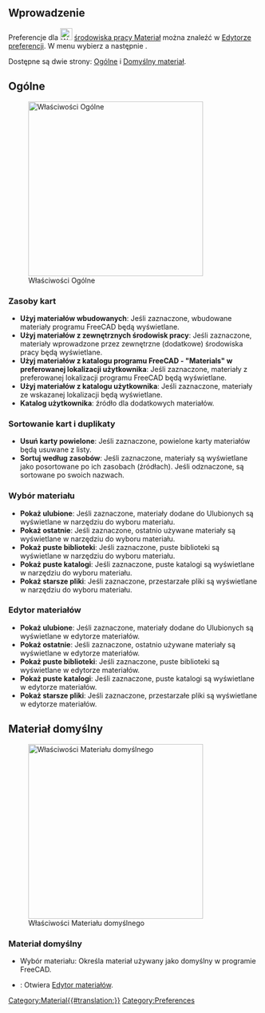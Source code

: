 <languages/>

{{Docnav/pl
|
|
|[[Material_Workbench/pl|Materiał]]
|IconL=
|IconR=
|IconC=Workbench_Material.svg
}}

{{TOCright}}

<span id="Introduction"></span>
==Wprowadzenie==

Preferencje dla [[Image:Workbench_Material.svg|24px]] [[Material_Workbench/pl|środowiska pracy Materiał]] można znaleźć w [[Preferences_Editor/pl|Edytorze preferencji]]. W menu wybierz {{MenuCommand|Edycja → Preferencje...}} a następnie {{MenuCommand|[[Image:Workbench_Material.svg|16px]] Materiał}}.

Dostępne są dwie strony: [[#Ogólne|Ogólne]] i [[#Domyślny_materiał|Domyślny materiał]].

<span id="General"></span>
==Ogólne==

[[Image:Preferences_Material_Page_General.png|thumb|350px|Właściwości Ogólne]]

<span id="Card_resources"></span>
===Zasoby kart===

* '''Użyj materiałów wbudowanych''': Jeśli zaznaczone, wbudowane materiały programu FreeCAD będą wyświetlane.
* '''Użyj materiałów z zewnętrznych środowisk pracy''': Jeśli zaznaczone, materiały wprowadzone przez zewnętrzne (dodatkowe) środowiska pracy będą wyświetlane.
* '''Użyj materiałów z katalogu programu FreeCAD - "Materials" w preferowanej lokalizacji użytkownika''': Jeśli zaznaczone, materiały z preferowanej lokalizacji programu FreeCAD będą wyświetlane.
* '''Użyj materiałów z katalogu użytkownika''': Jeśli zaznaczone, materiały ze wskazanej lokalizacji będą wyświetlane.
* '''Katalog użytkownika''': źródło dla dodatkowych materiałów.

<span id="Card_sorting_and_duplicates"></span>
===Sortowanie kart i duplikaty===

* '''Usuń karty powielone''': Jeśli zaznaczone, powielone karty materiałów będą usuwane z listy.
* '''Sortuj według zasobów''': Jeśli zaznaczone, materiały są wyświetlane jako posortowane po ich zasobach (źródłach). Jeśli odznaczone, są sortowane po swoich nazwach.

<span id="Material_Selector"></span>
===Wybór materiału===

* '''Pokaż ulubione''': Jeśli zaznaczone, materiały dodane do Ulubionych są wyświetlane w narzędziu do wyboru materiału.
* '''Pokaż ostatnie''': Jeśli zaznaczone, ostatnio używane materiały są wyświetlane w narzędziu do wyboru materiału.
* '''Pokaż puste biblioteki''': Jeśli zaznaczone, puste biblioteki są wyświetlane w narzędziu do wyboru materiału.
* '''Pokaż puste katalogi''': Jeśli zaznaczone, puste katalogi są wyświetlane w narzędziu do wyboru materiału.
* '''Pokaż starsze pliki''': Jeśli zaznaczone, przestarzałe pliki są wyświetlane w narzędziu do wyboru materiału.

<span id="Material_Editor"></span>
===Edytor materiałów===

* '''Pokaż ulubione''': Jeśli zaznaczone, materiały dodane do Ulubionych są wyświetlane w edytorze materiałów.
* '''Pokaż ostatnie''': Jeśli zaznaczone, ostatnio używane materiały są wyświetlane w edytorze materiałów.
* '''Pokaż puste biblioteki''': Jeśli zaznaczone, puste biblioteki są wyświetlane w edytorze materiałów.
* '''Pokaż puste katalogi''': Jeśli zaznaczone, puste katalogi są wyświetlane w edytorze materiałów.
* '''Pokaż starsze pliki''': Jeśli zaznaczone, przestarzałe pliki są wyświetlane w edytorze materiałów.

<span id="Default_Material"></span>
== Materiał domyślny ==

[[Image:Preferences_Material_Page_Default_Material.png|thumb|350px|Właściwości Materiału domyślnego]]

<span id="Default_Material"></span>
===Materiał domyślny===

<div class="mw-translate-fuzzy">
* Wybór materiału: Określa materiał używany jako domyślny w programie FreeCAD. 
* {{Button|Launch editor}}: Otwiera [[Materials_Edit/pl|Edytor materiałów]].
</div>


{{Docnav/pl
|
|
|[[Material_Workbench/pl|Materiał]]
|IconL=
|IconR=
|IconC=Workbench_Material.svg
}}

[[Category:Material{{#translation:}}]]
{{Userdocnavi}}
[[Category:Preferences]]